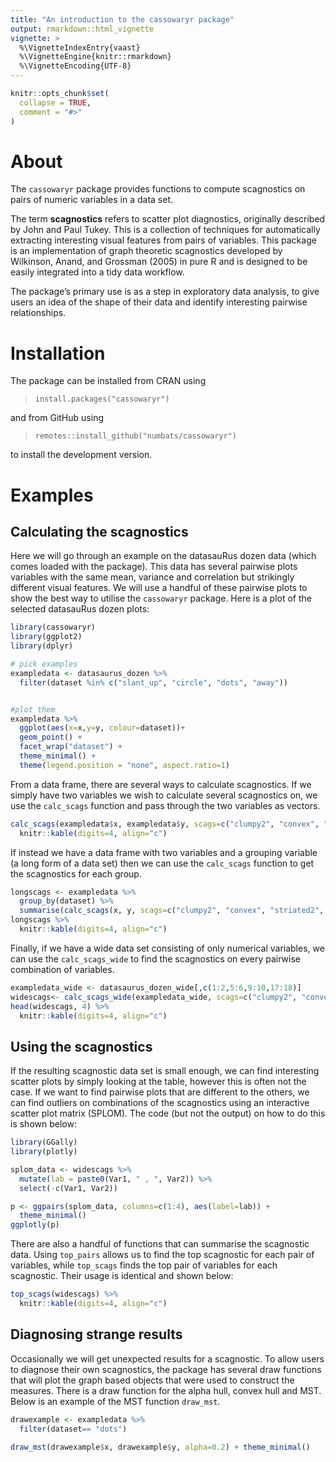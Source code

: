 ```yaml
---
title: "An introduction to the cassowaryr package"
output: rmarkdown::html_vignette
vignette: >
  %\VignetteIndexEntry{vaast}
  %\VignetteEngine{knitr::rmarkdown}
  %\VignetteEncoding{UTF-8}
---
```


```r
knitr::opts_chunk$set(
  collapse = TRUE,
  comment = "#>"
)
```

# About 

<!-- badges: start -->
<!-- badges: end -->

The `cassowaryr` package provides functions to compute scagnostics on pairs of numeric variables in a data set.  

The term __scagnostics__ refers to scatter plot diagnostics, originally described by John and Paul Tukey. This is a collection of techniques for automatically extracting interesting visual features from pairs of variables. This package is an implementation of graph theoretic scagnostics developed by Wilkinson, Anand, and Grossman (2005) in pure R and is designed to be easily integrated into a tidy data workflow.  

The package's primary use is as a step in exploratory data analysis, to give users an idea of the shape of their data and identify interesting pairwise relationships. 

# Installation

The package can be installed from CRAN using 

> ```install.packages("cassowaryr")```

and from GitHub using 

> ```remotes::install_github("numbats/cassowaryr")```

to install the development version.

# Examples 
## Calculating the scagnostics
Here we will go through an example on the datasauRus dozen data (which comes loaded with the package). This data has several pairwise plots variables with the same mean, variance and correlation but strikingly different visual features. We will use a handful of these pairwise plots to show the best way to utilise the `cassowaryr` package. Here is a plot of the selected datasauRus dozen plots:

```r
library(cassowaryr)
library(ggplot2)
library(dplyr)

# pick examples
exampledata <- datasaurus_dozen %>%
  filter(dataset %in% c("slant_up", "circle", "dots", "away"))


#plot them
exampledata %>%
  ggplot(aes(x=x,y=y, colour=dataset))+
  geom_point() +
  facet_wrap("dataset") +
  theme_minimal() +
  theme(legend.position = "none", aspect.ratio=1)
```

From a data frame, there are several ways to calculate scagnostics. If we simply have two variables we wish to calculate several scagnostics on, we use the `calc_scags` function and pass through the two variables as vectors.

```r
calc_scags(exampledata$x, exampledata$y, scags=c("clumpy2", "convex", "striated2", "dcor")) %>%
  knitr::kable(digits=4, align="c")
```

If instead we have a data frame with two variables and a grouping variable (a long form of a data set) then we can use the `calc_scags` function to get the scagnostics for each group.

```r
longscags <- exampledata %>%
  group_by(dataset) %>%
  summarise(calc_scags(x, y, scags=c("clumpy2", "convex", "striated2", "dcor")))
longscags %>%
  knitr::kable(digits=4, align="c")
```
Finally, if we have a wide data set consisting of only numerical variables, we can use the `calc_scags_wide` to find the scagnostics on every pairwise combination of variables.

```r
exampledata_wide <- datasaurus_dozen_wide[,c(1:2,5:6,9:10,17:18)]
widescags<- calc_scags_wide(exampledata_wide, scags=c("clumpy2", "convex", "striated2", "dcor"))
head(widescags, 4) %>%
  knitr::kable(digits=4, align="c")
```

## Using the scagnostics
If the resulting scagnostic data set is small enough, we can find interesting scatter plots by simply looking at the table, however this is often not the case. If we want to find pairwise plots that are different to the others, we can find outliers on combinations of the scagnostics using an interactive scatter plot matrix (SPLOM). The code (but not the output) on how to do this is shown below:

```r
library(GGally)
library(plotly)

splom_data <- widescags %>%
  mutate(lab = paste0(Var1, " , ", Var2)) %>%
  select(-c(Var1, Var2))

p <- ggpairs(splom_data, columns=c(1:4), aes(label=lab)) +
  theme_minimal()
ggplotly(p) 
```

There are also a handful of functions that can summarise the scagnostic data. Using `top_pairs` allows us to find the top scagnostic for each pair of variables, while `top_scags` finds the top pair of variables for each scagnostic. Their usage is identical and shown below:

```r
top_scags(widescags) %>%
  knitr::kable(digits=4, align="c")
```


## Diagnosing strange results
Occasionally we will get unexpected results for a scagnostic. To allow users to diagnose their own scagnostics, the package has several draw functions that will plot the graph based objects that were used to construct the measures. There is a draw function for the alpha hull, convex hull and MST. Below is an example of the MST function `draw_mst`.

```r
drawexample <- exampledata %>%
  filter(dataset== "dots")

draw_mst(drawexample$x, drawexample$y, alpha=0.2) + theme_minimal()
```


